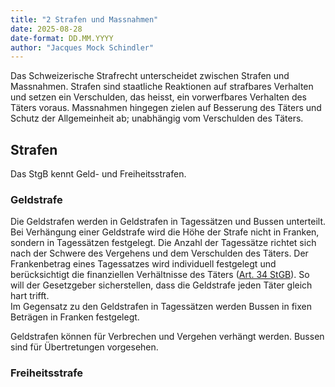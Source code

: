 ```yaml
---
title: "2 Strafen und Massnahmen"
date: 2025-08-28
date-format: DD.MM.YYYY
author: "Jacques Mock Schindler"
---
```


Das Schweizerische Strafrecht unterscheidet zwischen Strafen und
Massnahmen. Strafen sind staatliche Reaktionen auf strafbares Verhalten
und setzen ein Verschulden, das heisst, ein vorwerfbares Verhalten des
Täters voraus. Massnahmen hingegen zielen auf Besserung des Täters und
Schutz der Allgemeinheit ab; unabhängig vom Verschulden des Täters.

## Strafen

Das StgB kennt Geld- und Freiheitsstrafen.

### Geldstrafe

Die Geldstrafen werden in Geldstrafen in Tagessätzen und Bussen
unterteilt. Bei Verhängung einer Geldstrafe wird die Höhe der Strafe
nicht in Franken, sondern in Tagessätzen festgelegt. Die Anzahl der
Tagessätze richtet sich nach der Schwere des Vergehens und dem
Verschulden des Täters. Der Frankenbetrag eines Tagessatzes wird
individuell festgelegt und berücksichtigt die finanziellen Verhältnisse
des Täters (<a
href="https://www.fedlex.admin.ch/eli/cc/54/757_781_799/de#art_34"
target="_blank">Art. 34 StGB</a>). So will der Gesetzgeber
sicherstellen, dass die Geldstrafe jeden Täter gleich hart trifft.  
Im Gegensatz zu den Geldstrafen in Tagessätzen werden Bussen in fixen
Beträgen in Franken festgelegt.

Geldstrafen können für Verbrechen und Vergehen verhängt werden. Bussen
sind für Übertretungen vorgesehen.

### Freiheitsstrafe